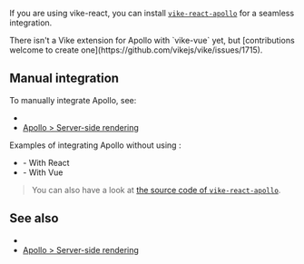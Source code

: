 
<CommunityNote url="https://www.apollographql.com" />

If you are using <Link href="/vike-react">vike-react</Link>, you can install [`vike-react-apollo`](https://github.com/vikejs/vike-react/tree/main/packages/vike-react-apollo) for a seamless integration.

<Contribution>
There isn't a <Link href="/extensions">Vike extension</Link> for Apollo with `vike-vue` yet, but [contributions welcome to create one](https://github.com/vikejs/vike/issues/1715).
</Contribution>

## Manual integration

To manually integrate Apollo, see:
- <Link href="/integration#data-fetching" />
- [Apollo > Server-side rendering](https://www.apollographql.com/docs/react/performance/server-side-rendering/)

Examples of integrating Apollo without using <UiFrameworkExtension name />:

- <Example timestamp="2024.07" repo="brillout/vike-apollo-react" /> - With React
- <Example timestamp="2024.07" repo="brillout/vike-apollo-vue" /> - With Vue

> You can also have a look at [the source code of `vike-react-apollo`](https://github.com/vikejs/vike-react/tree/main/packages/vike-react-apollo).

## See also

- <Link href="/integration#data-fetching" />
- [Apollo > Server-side rendering](https://www.apollographql.com/docs/react/performance/server-side-rendering/)